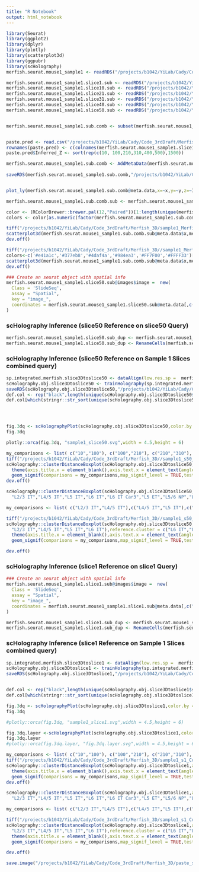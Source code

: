 ```yaml
---
title: "R Notebook"
output: html_notebook
---
```


```r
library(Seurat)
library(ggplot2)
library(dplyr)
library(plotly)
library(scatterplot3d)
library(ggpubr)
library(scHolography)
merfish.seurat.mouse1_sample1 <- readRDS("/projects/b1042/YiLab/Cady/Code_3rdDraft/Merfish_3D//merfish.seurat.mouse1_sample1.rds")
```


```r
merfish.seurat.mouse1_sample1.slice1.sub <- readRDS("/projects/b1042/YiLab/Cady/Code_3rdDraft/Merfish_3D/paste_sample1/mouse1_slice1_1500sub.rds")
merfish.seurat.mouse1_sample1.slice10.sub <- readRDS("/projects/b1042/YiLab/Cady/Code_3rdDraft/Merfish_3D/paste_sample1/mouse1_slice10_1500sub.rds")
merfish.seurat.mouse1_sample1.slice21.sub <- readRDS("/projects/b1042/YiLab/Cady/Code_3rdDraft/Merfish_3D/paste_sample1/mouse1_slice21_1500sub.rds")
merfish.seurat.mouse1_sample1.slice31.sub <- readRDS("/projects/b1042/YiLab/Cady/Code_3rdDraft/Merfish_3D/paste_sample1/mouse1_slice31_1500sub.rds")
merfish.seurat.mouse1_sample1.slice40.sub <- readRDS("/projects/b1042/YiLab/Cady/Code_3rdDraft/Merfish_3D/paste_sample1/mouse1_slice40_1500sub.rds")
merfish.seurat.mouse1_sample1.slice50.sub <- readRDS("/projects/b1042/YiLab/Cady/Code_3rdDraft/Merfish_3D/paste_sample1/mouse1_slice50_1500sub.rds")


merfish.seurat.mouse1_sample1.sub.comb <- subset(merfish.seurat.mouse1_sample1, cells=c(colnames(merfish.seurat.mouse1_sample1.slice1.sub),colnames(merfish.seurat.mouse1_sample1.slice10.sub),colnames(merfish.seurat.mouse1_sample1.slice21.sub),colnames(merfish.seurat.mouse1_sample1.slice31.sub),colnames(merfish.seurat.mouse1_sample1.slice40.sub),colnames(merfish.seurat.mouse1_sample1.slice50.sub)))


paste.pred <- read.csv("/projects/b1042/YiLab/Cady/Code_3rdDraft/Merfish_3D/paste_sample1/filename.csv")
rownames(paste.pred) <- c(colnames(merfish.seurat.mouse1_sample1.slice1.sub),colnames(merfish.seurat.mouse1_sample1.slice10.sub),colnames(merfish.seurat.mouse1_sample1.slice21.sub),colnames(merfish.seurat.mouse1_sample1.slice31.sub),colnames(merfish.seurat.mouse1_sample1.slice40.sub),colnames(merfish.seurat.mouse1_sample1.slice50.sub))
paste.pred$Inferred_Z <- sort(rep(c(10, 100,210,310,400,500),1500))

merfish.seurat.mouse1_sample1.sub.comb <- AddMetaData(merfish.seurat.mouse1_sample1.sub.comb, metadata = paste.pred[,c("x","y","Inferred_Z")])
 
saveRDS(merfish.seurat.mouse1_sample1.sub.comb,"/projects/b1042/YiLab/Cady/Code_3rdDraft/Merfish_3D/paste_sample1/merfish.seurat.mouse1_sample1.sub.comb.rds")


plot_ly(merfish.seurat.mouse1_sample1.sub.comb@meta.data,x=~x,y=~y,z=~Inferred_Z,color=~subclass,colors = "Paired", marker = list(size = 2))%>% add_markers()
```
```r

merfish.seurat.mouse1_sample1.sub.comb.sub <- merfish.seurat.mouse1_sample1.sub.comb[,which(merfish.seurat.mouse1_sample1.sub.comb$class_label%in%"Glutamatergic")]

color <- (RColorBrewer::brewer.pal(12,"Paired"))[1:length(unique(merfish.seurat.mouse1_sample1.sub.comb.sub@meta.data$subclass))] 
colors <- color[as.numeric(factor(merfish.seurat.mouse1_sample1.sub.comb.sub@meta.data$subclass,levels = stringr::str_sort(unique(merfish.seurat.mouse1_sample1.sub.comb.sub@meta.data$subclass),numeric = T)))]

tiff("/projects/b1042/YiLab/Cady/Code_3rdDraft/Merfish_3D/sample1_Merfish.dist.3D.layer.tiff", units="in", width=8, height=6, res=600)
scatterplot3d(merfish.seurat.mouse1_sample1.sub.comb.sub@meta.data$x,merfish.seurat.mouse1_sample1.sub.comb.sub@meta.data$y,merfish.seurat.mouse1_sample1.sub.comb.sub@meta.data$Inferred_Z, pch = 16, grid=T, box=FALSE,color=colors, xlab = "x",ylab = "y",zlab = "z")
dev.off()

tiff("/projects/b1042/YiLab/Cady/Code_3rdDraft/Merfish_3D//sample1_Merfish.dist.3D.layer.zlayer.tiff", units="in", width=8, height=6, res=600)
colors<-c('#e41a1c','#377eb8','#4daf4a','#984ea3','#FF7F00','#FFFF33')[as.numeric(factor(merfish.seurat.mouse1_sample1.sub.comb.sub@meta.data$Inferred_Z))]
scatterplot3d(merfish.seurat.mouse1_sample1.sub.comb.sub@meta.data$x,merfish.seurat.mouse1_sample1.sub.comb.sub@meta.data$y,merfish.seurat.mouse1_sample1.sub.comb.sub@meta.data$Inferred_Z, pch = 16, grid=T, box=FALSE,color=colors, angle = 70,xlab = "x",ylab = "y",zlab = "z")
dev.off()
```


```r
### Create an seurat object with spatial info
merfish.seurat.mouse1_sample1.slice50.sub@images$image =  new(
  Class = 'SlideSeq',
  assay = "Spatial",
  key = "image_",
  coordinates = merfish.seurat.mouse1_sample1.slice50.sub@meta.data[,c("CentroidX","CentroidY")]
)
```


### scHolography Inference (slice50 Reference on slice50 Query)
```r
merfish.seurat.mouse1_sample1.slice50.sub_dup <- merfish.seurat.mouse1_sample1.slice50.sub
merfish.seurat.mouse1_sample1.slice50.sub_dup <- RenameCells(merfish.seurat.mouse1_sample1.slice50.sub_dup, paste0(colnames(merfish.seurat.mouse1_sample1.slice50.sub_dup),"_dup")) 
```

### scHolography Inference (slice50 Reference on Sample 1 Slices combined query)
```r
sp.integrated.merfish.slice3Dtoslice50 <- dataAlign(low.res.sp =  merfish.seurat.mouse1_sample1.slice50.sub_dup,high.res.sp =  merfish.seurat.mouse1_sample1.sub.comb,scProcessed = T,stProcessed = T,future.size = 7000)
scHolography.obj.slice3Dtoslice50 <- trainHolography(sp.integrated.merfish.slice3Dtoslice50)
saveRDS(scHolography.obj.slice3Dtoslice50,"/projects/b1042/YiLab/Cady/Code_3rdDraft/Merfish_3D/paste_sample1//merfish.slice3Dtoslice50.rds")
def.col <- rep("black",length(unique(scHolography.obj.slice3Dtoslice50$scHolography.sc$subclass)))
def.col[which(stringr::str_sort(unique(scHolography.obj.slice3Dtoslice50$scHolography.sc$subclass),numeric = T)%in%stringr::str_sort(unique(scHolography.obj.slice3Dtoslice50$scHolography.sc$subclass[which(scHolography.obj.slice3Dtoslice50$scHolography.sc$class_label%in%"Glutamatergic")]),numeric = T))] <-(RColorBrewer::brewer.pal(12,"Paired"))[1:9] 




fig.3dq <- scHolographyPlot(scHolography.obj.slice3Dtoslice50,color.by = "subclass",cells =which(scHolography.obj.slice3Dtoslice50$scHolography.sc$class_label%in%"Glutamatergic") ,color = def.col)%>% plotly::layout(scene = list(camera = list(eye = list(x = 1.6, z = 0.5, y = 0))))
fig.3dq

plotly::orca(fig.3dq, "sample1_slice50.svg",width = 4.5,height = 6)
```



```r

my_comparisons <- list( c("10","100"), c("100","210"), c("210","310"), c("310","400"),c('400','500'),c("10","210"), c("210","400"))
tiff("/projects/b1042/YiLab/Cady/Code_3rdDraft/Merfish_3D//sample1_s50_Cortex.dist.3D.layer.tiff", units="in", width=5, height=6, res=600)
scHolography::clusterDistanceBoxplot(scHolography.obj.slice3Dtoslice50,annotationToUse = "Inferred_Z",query.cluster.list = c("10", "100", "210", "310","400","500"),reference.cluster = c("10"))+ theme(legend.position = "none")+scale_fill_manual(values = c('#e41a1c','#377eb8','#4daf4a','#984ea3','#FF7F00','#FFFF33'))+theme_classic()+ 
  theme(axis.title.x = element_blank(),axis.text.x = element_text(angle = 45,hjust=1),axis.title.y = element_text(size = 16,face = "bold"),axis.text = element_text(size = 15,face = "bold"))+NoLegend()+ylab("SMN Distance to slice 10")+ 
  geom_signif(comparisons = my_comparisons,map_signif_level = TRUE,test.args = list(size=5),y_position = c(rep(5,5),rep(5.5,2)))
dev.off()
```


```r
scHolography::clusterDistanceBoxplot(scHolography.obj.slice3Dtoslice50,annotationToUse = "subclass",query.cluster.list = c(
  "L2/3 IT","L4/5 IT","L5 IT","L6 IT","L6 IT Car3","L5 ET","L5/6 NP","L6 CT","L6b"),reference.cluster = c("L6 CT","L6b"))+ theme(legend.position = "none")+scale_fill_manual(values = color[c(1,2,4,7,8,3,5,6,9)])

my_comparisons <- list( c("L2/3 IT","L4/5 IT"),c("L4/5 IT","L5 IT"),c("L5 IT","L6 IT"))

tiff("/projects/b1042/YiLab/Cady/Code_3rdDraft/Merfish_3D//sample1_s50_Cortex.dist.3D.tiff", units="in", width=5, height=6, res=600)
scHolography::clusterDistanceBoxplot(scHolography.obj.slice3Dtoslice50,annotationToUse = "subclass",query.cluster.list = c(
  "L2/3 IT","L4/5 IT","L5 IT","L6 IT"),reference.cluster = c("L6 IT","L6 IT Car3","L6 CT","L6b"))+ theme(legend.position = "none")+scale_fill_manual(values = color[c(1,2,4,7,8,3,5,6,9)])+theme_classic()+ 
  theme(axis.title.x = element_blank(),axis.text.x = element_text(angle = 45,hjust=1),axis.title.y = element_text(size = 16,face = "bold"),axis.text = element_text(size = 15,face = "bold"))+NoLegend()+ylab("SMN Distance to L6")+ 
  geom_signif(comparisons = my_comparisons,map_signif_level = TRUE,test.args = list(size=5))

dev.off()
```


### scHolography Inference (slice1 Reference on slice1 Query)

```r
### Create an seurat object with spatial info
merfish.seurat.mouse1_sample1.slice1.sub@images$image =  new(
  Class = 'SlideSeq',
  assay = "Spatial",
  key = "image_",
  coordinates = merfish.seurat.mouse1_sample1.slice1.sub@meta.data[,c("CentroidX","CentroidY")]
)
```
```r

merfish.seurat.mouse1_sample1.slice1.sub_dup <- merfish.seurat.mouse1_sample1.slice1.sub
merfish.seurat.mouse1_sample1.slice1.sub_dup <- RenameCells(merfish.seurat.mouse1_sample1.slice1.sub_dup, paste0(colnames(merfish.seurat.mouse1_sample1.slice1.sub_dup),"_dup")) 

```


### scHolography Inference (slice1 Reference on Sample 1 Slices combined query)
```r
sp.integrated.merfish.slice3Dtoslice1 <- dataAlign(low.res.sp =  merfish.seurat.mouse1_sample1.slice1.sub_dup,high.res.sp =  merfish.seurat.mouse1_sample1.sub.comb,scProcessed = T,stProcessed = T,future.size = 7000)
scHolography.obj.slice3Dtoslice1 <- trainHolography(sp.integrated.merfish.slice3Dtoslice1)
saveRDS(scHolography.obj.slice3Dtoslice1,"/projects/b1042/YiLab/Cady/Code_3rdDraft/Merfish_3D/paste_sample1//merfish.slice3Dtoslice1.rds")


def.col <- rep("black",length(unique(scHolography.obj.slice3Dtoslice1$scHolography.sc$subclass)))
def.col[which(stringr::str_sort(unique(scHolography.obj.slice3Dtoslice1$scHolography.sc$subclass),numeric = T)%in%stringr::str_sort(unique(scHolography.obj.slice3Dtoslice1$scHolography.sc$subclass[which(scHolography.obj.slice3Dtoslice1$scHolography.sc$class_label%in%"Glutamatergic")]),numeric = T))] <-(RColorBrewer::brewer.pal(12,"Paired"))[1:9] 

fig.3dq <- scHolographyPlot(scHolography.obj.slice3Dtoslice1,color.by = "subclass",cells =which(scHolography.obj.slice3Dtoslice1$scHolography.sc$class_label%in%"Glutamatergic") ,color = def.col)%>% plotly::layout(scene = list(camera = list(eye = list(x = 1.5, z = .25, y = 0))))
fig.3dq

#plotly::orca(fig.3dq, "sample1_slice1.svg",width = 4.5,height = 6)
```

```r
fig.3dq.layer <-scHolographyPlot(scHolography.obj.slice3Dtoslice1,color.by = "Inferred_Z",cells =which(scHolography.obj.slice3Dtoslice1$scHolography.sc$class_label%in%"Glutamatergic"),color = c('#e41a1c','#377eb8','#4daf4a','#984ea3','#FF7F00','#FFFF33'))%>% plotly::layout(scene = list(camera = list(eye = list(x = 1.5, z = .25, y = 0))))
fig.3dq.layer
#plotly::orca(fig.3dq.layer, "fig.3dq.layer.svg",width = 4.5,height = 6)
```

```r

my_comparisons <- list( c("10","100"), c("100","210"), c("210","310"), c("310","400"),c('400','500'),c("10","210"), c("210","400"))
tiff("/projects/b1042/YiLab/Cady/Code_3rdDraft/Merfish_3D/sample1_s1_Cortex.dist.3D.layer.tiff", units="in", width=5, height=6, res=600)
scHolography::clusterDistanceBoxplot(scHolography.obj.slice3Dtoslice1,annotationToUse = "Inferred_Z",query.cluster.list = c("10", "100", "210", "310","400","500"),reference.cluster = c("10"))+ theme(legend.position = "none")+scale_fill_manual(values = c('#e41a1c','#377eb8','#4daf4a','#984ea3','#FF7F00','#FFFF33'))+theme_classic()+ 
  theme(axis.title.x = element_blank(),axis.text.x = element_text(angle = 45,hjust=1),axis.title.y = element_text(size = 16,face = "bold"),axis.text = element_text(size = 15,face = "bold"))+NoLegend()+ylab("SMN Distance to slice 10")+ 
  geom_signif(comparisons = my_comparisons,map_signif_level = TRUE,test.args = list(size=5),y_position = c(rep(4.5,5),rep(5,2)))
dev.off()
```


```r
scHolography::clusterDistanceBoxplot(scHolography.obj.slice3Dtoslice1,annotationToUse = "subclass",query.cluster.list = c(
  "L2/3 IT","L4/5 IT","L5 IT","L6 IT","L6 IT Car3","L5 ET","L5/6 NP","L6 CT"),reference.cluster = c("L6 CT","L6b"))+ theme(legend.position = "none")+scale_fill_manual(values = color[c(1,2,4,7,8,3,5,6)])

my_comparisons <- list( c("L2/3 IT","L4/5 IT"),c("L4/5 IT","L5 IT"),c("L5 IT","L6 IT"))

tiff("/projects/b1042/YiLab/Cady/Code_3rdDraft/Merfish_3D/sample1_s1_Cortex.dist.3D.tiff", units="in", width=5, height=6, res=600)
scHolography::clusterDistanceBoxplot(scHolography.obj.slice3Dtoslice1,annotationToUse = "subclass",query.cluster.list = c(
  "L2/3 IT","L4/5 IT","L5 IT","L6 IT"),reference.cluster = c("L6 IT","L6 IT Car3","L6 CT","L6b"))+ theme(legend.position = "none")+scale_fill_manual(values = color[c(1,2,4,7,8,3,5,6)])+theme_classic()+ 
  theme(axis.title.x = element_blank(),axis.text.x = element_text(angle = 45,hjust=1),axis.title.y = element_text(size = 16,face = "bold"),axis.text = element_text(size = 15,face = "bold"))+NoLegend()+ylab("SMN Distance to L6")+ 
  geom_signif(comparisons = my_comparisons,map_signif_level = TRUE,test.args = list(size=5))

dev.off()
```

```r
save.image("/projects/b1042/YiLab/Cady/Code_3rdDraft/Merfish_3D/paste_sample1//merfish.seurat.mouse1_sample1.RData")
```
